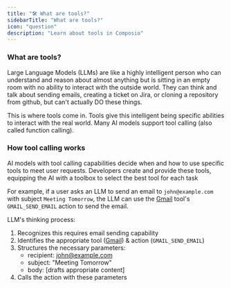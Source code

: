 ```yaml
---
title: "🛠️ What are tools?"
sidebarTitle: "What are tools?"
icon: "question"
description: "Learn about tools in Composio"
---
```

### What are tools?

Large Language Models (LLMs) are like a highly intelligent person who can understand and reason about almost anything but is sitting in an empty room with no ability to interact with the outside world. They can think and talk about sending emails, creating a ticket on Jira, or cloning a repository from github, but can't actually DO these things. 

This is where tools come in. Tools give this intelligent being specific abilities to interact with the real world. Many AI models support tool calling (also called function calling).

### How tool calling works
AI models with tool calling capabilities decide when and how to use specific tools to meet user requests. Developers create and provide these tools, equipping the AI with a toolbox to select the best tool for each task

For example, if a user asks an LLM to send an email to `john@example.com` with subject `Meeting Tomorrow`, the LLM can use the [Gmail](https://app.composio.dev/app/gmail) tool's `GMAIL_SEND_EMAIL` action to send the email.

LLM's thinking process:
1. Recognizes this requires email sending capability
2. Identifies the appropriate tool ([Gmail](https://app.composio.dev/app/gmail)) & action (`GMAIL_SEND_EMAIL`)
3. Structures the necessary parameters:
   - recipient: john@example.com
   - subject: "Meeting Tomorrow"
   - body: [drafts appropriate content]
4. Calls the action with these parameters
